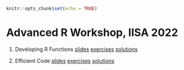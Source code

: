 
```r
knitr::opts_chunk$set(echo = TRUE)
```

# Advanced R Workshop, IISA 2022

1. Developing R Functions [slides](https://hturner.github.io/IISA2022/01_developing_r_functions.html#1) [exercises](/exercises) [solutions](/solutions)

2. Efficient Code [slides](https://hturner.github.io/IISA2022/02_efficient_code.html#1) [exercises](/exercises) [solutions](/solutions)